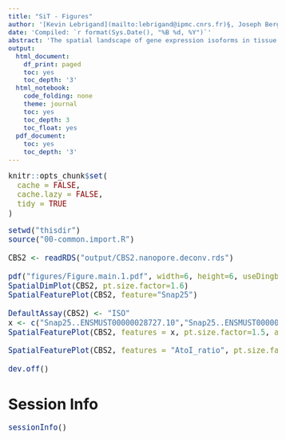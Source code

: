 ```yaml
---
title: "SiT - Figures"
author: '[Kevin Lebrigand](mailto:lebrigand@ipmc.cnrs.fr)§, Joseph Bergenstråhle §, Kim Thrane §, Annelie Mollbrink, Pascal Barbry, Rainer Waldmann and Joakim Lundeberg'
date: 'Compiled: `r format(Sys.Date(), "%B %d, %Y")`'
abstract: 'The spatial landscape of gene expression isoforms in tissue sections.'
output:
  html_document:
    df_print: paged
    toc: yes
    toc_depth: '3'
  html_notebook:
    code_folding: none
    theme: journal
    toc: yes
    toc_depth: 3
    toc_float: yes
  pdf_document:
    toc: yes
    toc_depth: '3'
---
```


<style type="text/css">

body, td {
   font-size: 15px;
}
code.r{
  font-size: 15px;
}
pre {
  font-size: 15px
}
</style>

```r
knitr::opts_chunk$set(
  cache = FALSE,
  cache.lazy = FALSE,
  tidy = TRUE
)

```

```r

setwd("thisdir")
source("00-common.import.R")

CBS2 <- readRDS("output/CBS2.nanopore.deconv.rds")

pdf("figures/Figure.main.1.pdf", width=6, height=6, useDingbats=FALSE)
SpatialDimPlot(CBS2, pt.size.factor=1.6)
SpatialFeaturePlot(CBS2, feature="Snap25")

DefaultAssay(CBS2) <- "ISO"
x <- c("Snap25..ENSMUST00000028727.10","Snap25..ENSMUST00000110098.3")
SpatialFeaturePlot(CBS2, features = x, pt.size.factor=1.5, alpha = c(1, 1), max.cutoff = c(3.5,3.5))

SpatialFeaturePlot(CBS2, features = "AtoI_ratio", pt.size.factor=1.6, alpha = c(1, 1), max.cutoff = c(0.4))

dev.off()

```

# Session Info

```r
sessionInfo()
```

